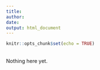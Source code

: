 ```yaml
---
title: 
author: 
date: 
output: html_document
---
```


```r
knitr::opts_chunk$set(echo = TRUE)
```

<br>
Nothing here yet. 